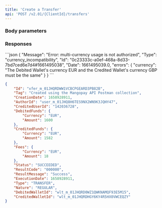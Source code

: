 ```yaml
---
title: 'Create a Transfer'  
api: 'POST /v2.01/{ClientId}/transfers'
---
```




### Body parameters  

<AuthorId />  

<CreditedUserId />  

<CreditedWalletId />  

<DebitedFunds11 />  

<Fees10 />  

<CreditedWalletId />  

<DebitedWalletId />  

<Tag3 />  

### Responses  

<Accordion title="200">  

<IdResponse />  

<Tag2Response />  

<DebitedFunds7Response />  

<CreditedFunds5Response />  

<Fees4Response />  

<Status2Response />  

<ResultCodeResponse />  

<ResultMessageResponse />  

<ExecutionDateResponse />  

<TypeResponse />  

<NatureResponse />  

<DebitedWalletIdResponse />  

<CreditedWalletIdResponse /></Accordion>

<Accordion title="400 - Currency incompatibility">
```json
{
    "Message": "Error: multi-currency usage is not authorized",
    "Type": "currency_incompatibility",
    "Id": "0c23333c-a0ef-468a-8d33-7bd7ced6e7d4#1661495038",
    "Date": 1661495039.0,
    "errors": {
        "currency": "The Debited Wallet's currency EUR and the Credited Wallet's currency GBP must be the same"
    }
}  
 ```  
</Accordion>

<ResponseExample>  

```json 200
{
    "Id": "xfer_m_01JHQRDWW1VCBCPGEARD3PB82B",
    "Tag": "Created using the Mangopay API Postman collection",
    "CreationDate": 1658928911,
    "AuthorId": "user_m_01JHQ8H6TES9NX2WN9K3JQHY47",
    "CreditedUserId": "142036728",
    "DebitedFunds": {
        "Currency": "EUR",
        "Amount": 1600
    },
    "CreditedFunds": {
        "Currency": "EUR",
        "Amount": 1582
    },
    "Fees": {
        "Currency": "EUR",
        "Amount": 18
    },
    "Status": "SUCCEEDED",
    "ResultCode": "000000",
    "ResultMessage": "Success",
    "ExecutionDate": 1658928911,
    "Type": "TRANSFER",
    "Nature": "REGULAR",
    "DebitedWalletId": "wlt_m_01JHQRD0WZ1QWKNAMQF93E5M15",
    "CreditedWalletId": "wlt_m_01JHQRDHGY6KY4R5HX0VWCEQZY"
}
```



</ResponseExample>  

<RequestExample>  
  <RestCreateTransfer />
  <PhpCreateTransfer />
  <NodeCreateTransfer />
  <RubyCreateTransfer />
  <JavaCreateTransfer />
  <PythonCreateTransfer />
  <NetCreateTransfer />
</RequestExample>